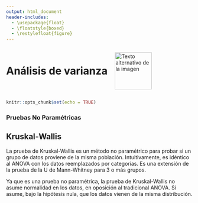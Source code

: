 ```yaml
---
output: html_document
header-includes:
  - \usepackage{float}
  - \floatstyle{boxed}
  - \restylefloat{figure}
---
```


<div style="display:flex; align-items:center;">
  <h1 style="margin:0;">Análisis de varianza</h1>
  <img src="Imagenes/HNBI_LOGO1.jpeg" alt="Texto alternativo de la imagen" style="width:100px; margin-left:20px;">
</div>

```r
knitr::opts_chunk$set(echo = TRUE)
```

### Pruebas No Paramétricas
## Kruskal-Wallis

La prueba de Kruskal-Wallis es un método no paramétrico para probar si un grupo de datos proviene de la misma población. Intuitivamente, es idéntico al ANOVA con los datos reemplazados por categorías. Es una extensión de la prueba de la U de Mann-Whitney para 3 o más grupos.

Ya que es una prueba no paramétrica, la prueba de Kruskal-Wallis no asume normalidad en los datos, en oposición al tradicional ANOVA. Sí asume, bajo la hipótesis nula, que los datos vienen de la misma distribución.